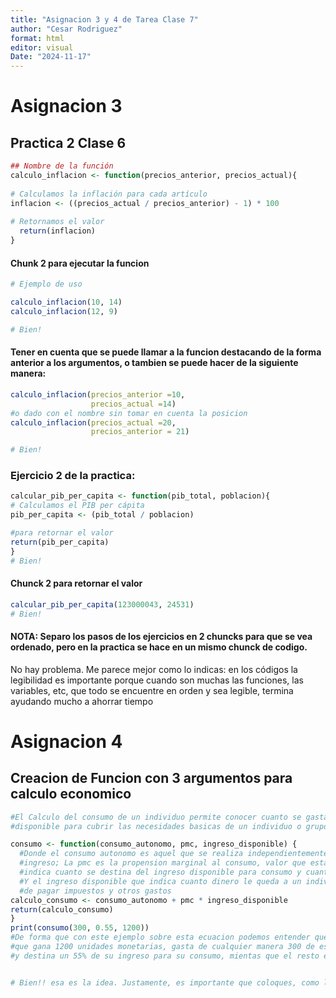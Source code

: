 ```yaml
---
title: "Asignacion 3 y 4 de Tarea Clase 7"
author: "Cesar Rodriguez"
format: html
editor: visual
Date: "2024-11-17"
---
```


# Asignacion 3

## Practica 2 Clase 6

```r
## Nombre de la función 
calculo_inflacion <- function(precios_anterior, precios_actual){ 
  
# Calculamos la inflación para cada artículo
inflacion <- ((precios_actual / precios_anterior) - 1) * 100
  
# Retornamos el valor
  return(inflacion)
}
```

#### Chunk 2 para ejecutar la funcion

```r
# Ejemplo de uso

calculo_inflacion(10, 14) 
calculo_inflacion(12, 9)

# Bien!
```

#### Tener en cuenta que se puede llamar a la funcion destacando de la forma anterior a los argumentos, o tambien se puede hacer de la siguiente manera:

```r
calculo_inflacion(precios_anterior =10, 
                  precios_actual =14)
#o dado con el nombre sin tomar en cuenta la posicion
calculo_inflacion(precios_actual =20, 
                  precios_anterior = 21)

# Bien!
```

### Ejercicio 2 de la practica:

```r
calcular_pib_per_capita <- function(pib_total, poblacion){
# Calculamos el PIB per cápita
pib_per_capita <- (pib_total / poblacion)

#para retornar el valor
return(pib_per_capita)
}
# Bien!
```

#### Chunck 2 para retornar el valor

```r
calcular_pib_per_capita(123000043, 24531)
# Bien!
```

#### **NOTA**: Separo los pasos de los ejercicios en 2 chuncks para que se vea ordenado, pero en la practica se hace en un mismo chunck de codigo.

No hay problema. Me parece mejor como lo indicas: en los códigos la legibilidad es importante porque cuando son muchas las funciones, las variables, etc, que todo se encuentre en orden y sea legible, termina ayudando mucho a ahorrar tiempo

# Asignacion 4

## Creacion de Funcion con 3 argumentos para calculo economico

```r
#El Calculo del consumo de un individuo permite conocer cuanto se gasta del ingreso,
#disponible para cubrir las necesidades basicas de un individuo o grupo de individuos

consumo <- function(consumo_autonomo, pmc, ingreso_disponible) {
  #Donde el consumo autonomo es aquel que se realiza independientemente del nivel de,
  #ingreso; La pmc es la propension marginal al consumo, valor que esta entre 0 y 1 e 
  #indica cuanto se destina del ingreso disponible para consumo y cuanto se ahorra;
  #Y el ingreso disponible que indica cuanto dinero le queda a un individuo luego 
  #de pagar impuestos y otros gastos
calculo_consumo <- consumo_autonomo + pmc * ingreso_disponible
return(calculo_consumo)
}
print(consumo(300, 0.55, 1200))
#De forma que con este ejemplo sobre esta ecuacion podemos entender que un individuo
#que gana 1200 unidades monetarias, gasta de cualquier manera 300 de estas, 
#y destina un 55% de su ingreso para su consumo, mientas que el resto es ahorrado.


# Bien!! esa es la idea. Justamente, es importante que coloques, como lo hiciste, la decripción de lo que hace la  función mediante comentario, así como lo que representa cada uno de los argumentos. Luego les daré algunas recomenciones sobre como pueden usar los formatos estándar para hacer los comentarios
```
